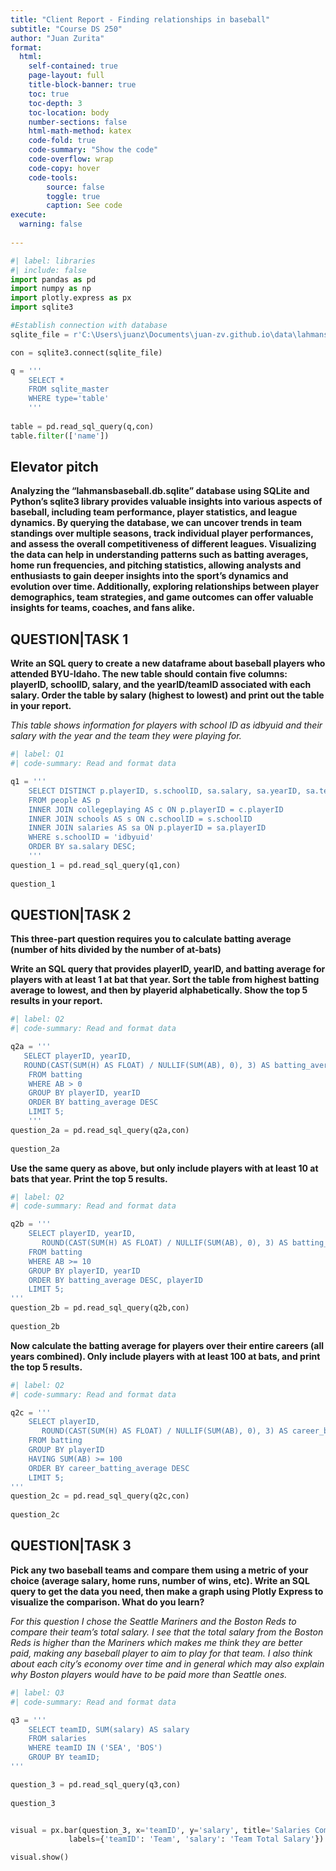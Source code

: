 ```yaml
---
title: "Client Report - Finding relationships in baseball"
subtitle: "Course DS 250"
author: "Juan Zurita"
format:
  html:
    self-contained: true
    page-layout: full
    title-block-banner: true
    toc: true
    toc-depth: 3
    toc-location: body
    number-sections: false
    html-math-method: katex
    code-fold: true
    code-summary: "Show the code"
    code-overflow: wrap
    code-copy: hover
    code-tools:
        source: false
        toggle: true
        caption: See code
execute: 
  warning: false
    
---
```


```python
#| label: libraries
#| include: false
import pandas as pd
import numpy as np
import plotly.express as px
import sqlite3
```

```python

#Establish connection with database
sqlite_file = r'C:\Users\juanz\Documents\juan-zv.github.io\data\lahmansbaseballdb.sqlite'

con = sqlite3.connect(sqlite_file)

q = '''
    SELECT * 
    FROM sqlite_master 
    WHERE type='table'
    '''
    
table = pd.read_sql_query(q,con)
table.filter(['name'])

```

## Elevator pitch

__Analyzing the "lahmansbaseball.db.sqlite" database using SQLite and Python's sqlite3 library provides valuable insights into various aspects of baseball, including team performance, player statistics, and league dynamics. By querying the database, we can uncover trends in team standings over multiple seasons, track individual player performances, and assess the overall competitiveness of different leagues. Visualizing the data can help in understanding patterns such as batting averages, home run frequencies, and pitching statistics, allowing analysts and enthusiasts to gain deeper insights into the sport's dynamics and evolution over time. Additionally, exploring relationships between player demographics, team strategies, and game outcomes can offer valuable insights for teams, coaches, and fans alike.__


## QUESTION|TASK 1

__Write an SQL query to create a new dataframe about baseball players who attended BYU-Idaho. The new table should contain five columns: playerID, schoolID, salary, and the yearID/teamID associated with each salary. Order the table by salary (highest to lowest) and print out the table in your report.__

_This table shows information for players with school ID as idbyuid and their salary with the year and the team they were playing for. _

```python
#| label: Q1
#| code-summary: Read and format data

q1 = '''
    SELECT DISTINCT p.playerID, s.schoolID, sa.salary, sa.yearID, sa.teamID
    FROM people AS p
    INNER JOIN collegeplaying AS c ON p.playerID = c.playerID
    INNER JOIN schools AS s ON c.schoolID = s.schoolID
    INNER JOIN salaries AS sa ON p.playerID = sa.playerID
    WHERE s.schoolID = 'idbyuid'
    ORDER BY sa.salary DESC;
    '''
question_1 = pd.read_sql_query(q1,con)
    
question_1


```


## QUESTION|TASK 2

__This three-part question requires you to calculate batting average (number of hits divided by the number of at-bats)__


__Write an SQL query that provides playerID, yearID, and batting average for players with at least 1 at bat that year. Sort the table from highest batting average to lowest, and then by playerid alphabetically. Show the top 5 results in your report.__

```python
#| label: Q2
#| code-summary: Read and format data

q2a = '''
   SELECT playerID, yearID, 
   ROUND(CAST(SUM(H) AS FLOAT) / NULLIF(SUM(AB), 0), 3) AS batting_average
    FROM batting
    WHERE AB > 0
    GROUP BY playerID, yearID
    ORDER BY batting_average DESC
    LIMIT 5;
    '''
question_2a = pd.read_sql_query(q2a,con)
    
question_2a


```

__Use the same query as above, but only include players with at least 10 at bats that year. Print the top 5 results.__

```python
#| label: Q2
#| code-summary: Read and format data

q2b = '''
    SELECT playerID, yearID, 
       ROUND(CAST(SUM(H) AS FLOAT) / NULLIF(SUM(AB), 0), 3) AS batting_average
    FROM batting
    WHERE AB >= 10  
    GROUP BY playerID, yearID
    ORDER BY batting_average DESC, playerID
    LIMIT 5;
'''
question_2b = pd.read_sql_query(q2b,con)
    
question_2b


```

__Now calculate the batting average for players over their entire careers (all years combined). Only include players with at least 100 at bats, and print the top 5 results.__

```python
#| label: Q2
#| code-summary: Read and format data

q2c = '''
    SELECT playerID, 
       ROUND(CAST(SUM(H) AS FLOAT) / NULLIF(SUM(AB), 0), 3) AS career_batting_average
    FROM batting
    GROUP BY playerID
    HAVING SUM(AB) >= 100  
    ORDER BY career_batting_average DESC
    LIMIT 5;
'''
question_2c = pd.read_sql_query(q2c,con)
    
question_2c


```


## QUESTION|TASK 3

__Pick any two baseball teams and compare them using a metric of your choice (average salary, home runs, number of wins, etc). Write an SQL query to get the data you need, then make a graph using Plotly Express to visualize the comparison. What do you learn?__

_For this question I chose the Seattle Mariners and the Boston Reds to compare their team's total salary. I see that the total salary from the Boston Reds is higher than the Mariners which makes me think they are better paid, making any baseball player to aim to play for that team. I also think about each city's economy over time and in general which may also explain why Boston players would have to be paid more than Seattle ones._

```python
#| label: Q3
#| code-summary: Read and format data

q3 = '''
    SELECT teamID, SUM(salary) AS salary
    FROM salaries
    WHERE teamID IN ('SEA', 'BOS')
    GROUP BY teamID;
'''

question_3 = pd.read_sql_query(q3,con)
    
question_3


visual = px.bar(question_3, x='teamID', y='salary', title='Salaries Comparison',
             labels={'teamID': 'Team', 'salary': 'Team Total Salary'})

visual.show()

```
